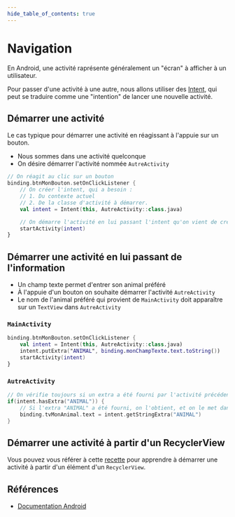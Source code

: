```yaml
---
hide_table_of_contents: true
---
```


# Navigation

En Android, une activité raprésente généralement un "écran" à afficher à un utilisateur.

Pour passer d'une activité à une autre, nous allons utiliser des [Intent](https://developer.android.com/reference/android/content/Intent),
qui peut se traduire comme une "intention" de lancer une nouvelle activité.

## Démarrer une activité

Le cas typique pour démarrer une activité en réagissant à l'appuie sur un bouton.

- Nous sommes dans une activité quelconque
- On désire démarrer l'activité nommée `AutreActivity`

```kotlin
// On réagit au clic sur un bouton
binding.btnMonBouton.setOnClickListener {
    // On créer l'intent, qui a besoin :
    // 1. Du contexte actuel
    // 2. De la classe d'activité à démarrer. 
    val intent = Intent(this, AutreActivity::class.java)

    // On démarre l'activité en lui passant l'intent qu'on vient de créer.
    startActivity(intent)
}
```

## Démarrer une activité en lui passant de l'information

- Un champ texte permet d'entrer son animal préféré
- À l'appuie d'un bouton on souhaite démarrer l'activité `AutreActivity`
- Le nom de l'animal préféré qui provient de `MainActivity` doit apparaître sur un `TextView` dans `AutreActivity`

### `MainActivity`

```kotlin
binding.btnMonBouton.setOnClickListener {
    val intent = Intent(this, AutreActivity::class.java)
    intent.putExtra("ANIMAL", binding.monChampTexte.text.toString())
    startActivity(intent)
}
```

### `AutreActivity`

```kotlin
// On vérifie toujours si un extra a été fourni par l'activité précédente. 
if(intent.hasExtra("ANIMAL")) {
    // Si l'extra "ANIMAL" a été fourni, on l'obtient, et on le met dans le TextView tvMonAnimal.
    binding.tvMonAnimal.text = intent.getStringExtra("ANIMAL")
}
```

## Démarrer une activité à partir d'un RecyclerView

Vous pouvez vous référer à cette [recette](recycler-view-03-activite.mdx) pour apprendre à démarrer une activité à partir d'un élément d'un `RecyclerView`.

## Références

- [Documentation Android](https://developer.android.com/reference/android/content/Intent)